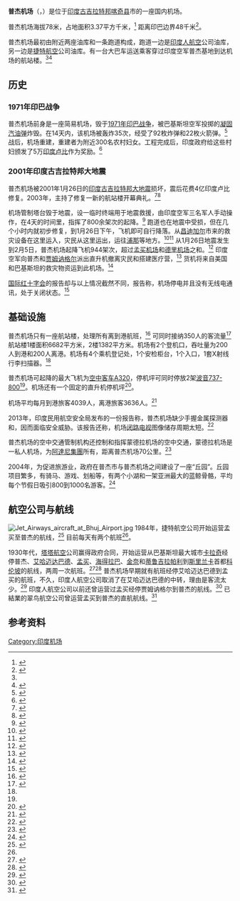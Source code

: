 {{Infobox airport
| name          = 普杰机场
| nativename    = Bhuj Rudra Mata Airport<br>Bhuj Airport<br>Bhuj Rudra Mata Air Force Base
| image         = Bhuj Airport.JPG
| image-width   = 250px
| IATA          = BHJ
| ICAO          = VABJ
| location      = 喀奇县普杰市
| type          = 军民合用
| owner         = 
| operator      = [[印度空军|印度空军]]<br/>[[印度机场管理局|印度机场管理局]]
| owner-oper    = 
| city-served   = [[普杰|普杰]]
| elevation-m   = 78
| coordinates   = {{coord|23|17|16|N|69|40|13|E|type:airport|display=inline,title}}
| pushpin_map   = India Gujarat#India
| pushpin_label = BHJ
| website       = 
| metric-elev   = 
| metric-rwy    = 
| r1-number     = 05/23
| r1-length-f   = 8,205
| r1-length-m   = 2,501
| r1-surface    = [[柏油|柏油]]
| footnotes     = 
}}
'''普杰机场'''（{{lang-en|'''Bhuj Airport'''}}，{{Airport codes|BHJ|VABJ}}）是位于[[印度|印度]][[古吉拉特邦|古吉拉特邦]][[喀奇县|喀奇县]]{{link-en|普杰|Bhuj}}市的一座国内机场。

普杰机场海拔78米，占地面积3.37平方千米，<ref name="technical">{{Cite web|title=Technical Information-Bhuj|url=http://www.aai.aero/allAirports/bhuj_technicalinfo.jsp|publisher=[[印度机场管理局|印度机场管理局]]|accessdate=4 February 2014|deadurl=yes|archiveurl=https://web.archive.org/web/20140221140258/http://www.aai.aero/allAirports/bhuj_technicalinfo.jsp|archivedate=2014年2月21日}}</ref>  距离印巴边界48千米<ref name="hidebound">{{cite news |title=The Quake's Silent Ally: A Hidebound Bureaucracy |url=http://www.nytimes.com/2001/02/04/world/the-quake-s-silent-ally-a-hidebound-bureaucracy.html |first=John |last=Burns |date=4 February 2001 |work=The New York Times |accessdate=4 February 2014 |archive-date=2016-12-20 |archive-url=https://web.archive.org/web/20161220122420/http://www.nytimes.com/2001/02/04/world/the-quake-s-silent-ally-a-hidebound-bureaucracy.html |dead-url=no }}</ref>。

普杰机场最初由{{link-en|印度空军普杰基地|Bhuj Rudra Mata Air Force Base}}附近两座油库和一条跑道构成，跑道一边是[[印度人航空|印度人航空]]公司油库，另一边是[[捷特航空|捷特航空]]公司油库。有一台大巴车运送乘客穿过印度空军普杰基地到达机场的航站楼。<ref name=gkim /><ref name=tsol>{{cite book|last=Bhatkal|first=Satyajit|title=The Spirit of Lagaan|url=https://archive.org/details/spiritoflagaan0000bhat|date=2002|publisher=Popular Prakashan|isbn=9788179910030|pages=[https://archive.org/details/spiritoflagaan0000bhat/page/104 104]}}</ref>

== 历史 ==
=== 1971年印巴战争 ===
普杰机场前身是一座简易机场，毁于[[1971年印巴战争|1971年印巴战争]]，被巴基斯坦空军投掷的[[凝固汽油弹|凝固汽油弹]]炸毁。在14天内，该机场被轰炸35次，经受了92枚炸弹和22枚火箭弹。<ref name="twinwar">{{cite book|last=Sagar|first=Krishna Chandra|title=The War of the Twins|url=http://books.google.co.in/books?id=XM5oZYYvEmYC&lpg=PP1&pg=PA212#v=onepage&q&f=false|year=1997|accessdate=4 February 2014|publisher=Northern Book Centre|isbn=8172110820|page=212|archive-date=2014-03-01|archive-url=https://web.archive.org/web/20140301121543/http://books.google.co.in/books?id=XM5oZYYvEmYC&lpg=PP1&pg=PA212#v=onepage&q&f=false|dead-url=no}}</ref> 战后，机场重建，重建者为附近300名农村妇女。工程完成后，印度政府给这些村妇颁发了5万[[印度卢比|印度卢比]]作为奖励。<ref name="rebuilt">{{cite news|title=Women rebuilt Bhuj airstrip destroyed in '71 Pak attack|url=http://articles.timesofindia.indiatimes.com/2010-07-25/rajkot/28319257_1_bhuj-strip-bunkers|date=25 July 2010|work=The Times of India|location=Bhuj|accessdate=3 February 2014|archive-date=2013-11-06|archive-url=https://web.archive.org/web/20131106083244/http://articles.timesofindia.indiatimes.com/2010-07-25/rajkot/28319257_1_bhuj-strip-bunkers|dead-url=yes}}</ref>

=== 2001年印度古吉拉特邦大地震  ===
普杰机场被2001年1月26日的[[2001年印度古吉拉特邦大地震|印度古吉拉特邦大地震]]损坏，震后花费4亿印度卢比修复。2003年，{{link-en|印度副总理| Deputy Prime Minister of India}}{{link-en|拉尔・克利须那・阿德瓦尼|L. K. Advani}}主持了修复一新的航站楼开幕典礼。<ref name="hinderadvani">{{cite news|title=Terror attacks will hinder peace initiative: Advani|url=http://articles.timesofindia.indiatimes.com/2003-09-04/india/27217145_1_minister-l-k-advani-security-forces-peace-initiative|date=4 September 2003|work=The Times of India|location=Bhuj|accessdate=3 February 2014|archive-date=2014-02-03|archive-url=https://archive.today/20140203181913/http://articles.timesofindia.indiatimes.com/2003-09-04/india/27217145_1_minister-l-k-advani-security-forces-peace-initiative|dead-url=yes}}</ref><ref name="renamerow">{{cite news |title=Row over renaming of Bhuj airport |url=http://articles.timesofindia.indiatimes.com/2005-11-05/ahmedabad/27865962_1_praful-patel-upa-government-civil-airport |first=Himanshu |last=Kaushik |date=5 November 2005 |work=The Times of India |location=Ahmedabad |accessdate=3 February 2014 |archive-date=2014-02-03 |archive-url=https://archive.today/20140203182005/http://articles.timesofindia.indiatimes.com/2005-11-05/ahmedabad/27865962_1_praful-patel-upa-government-civil-airport |dead-url=yes }}</ref>

机场管制塔台毁于地震，设一临时终端用于地震救援，由印度空军三名军人手动操作，在4天的时间里，指挥了800余架次的起降。<ref name="threemen">{{cite news |title=How three men control India's busiest airport this week |url=http://expressindia.indianexpress.com/ie/daily/20010202/ina02044.html |first=Sonu |last=Jain |date=1 February 2001 |work=The Indian Express |location=Bhuj |accessdate=3 February 2014 |deadurl=yes |archiveurl=https://web.archive.org/web/20140221214954/http://expressindia.indianexpress.com/ie/daily/20010202/ina02044.html |archivedate=2014年2月21日 }}</ref> 跑道也在地震中受损，但在几个小时内就初步修复，到1月26日下午，飞机即可自行降落。从[[昌迪加尔|昌迪加尔]]市来的救灾设备在这里运入，灾民从这里运出，运往[[浦那|浦那]]等地方。<ref name=gkim>{{cite book|title=Gujarat (Kutch) India M7.7 Earthquake of January 26, 2001 and Napa M5.2 Earthquake of Sept. 3, 2000: Lifeline Performance|date=2001|publisher=ASCE Publications|isbn=9780784475065|pages=130, 145}}</ref><ref name="killer">{{cite news |title=THE KILLER EARTHQUAKE |url=http://www.frontline.in/static/html/fl1803/18030050.htm |first=Venkatesh |last=R |date=3 February 2001 |author2=Praveen Swami |work=Frontline |location=Ahmedabad |accessdate=4 February 2014 |archive-date=2014-02-28 |archive-url=https://web.archive.org/web/20140228153730/http://www.frontline.in/static/html/fl1803/18030050.htm |dead-url=no }}</ref> 从1月26日地震发生到2月5日，普杰机场起降飞机944架次，超过[[贾特拉帕蒂·希瓦吉国际机场|孟买机场]]和[[英迪拉·甘地国际机场|德里机场]]之和。<ref name=eeri>{{cite book|title=Earthquake Spectra: The Professional Journal of the Earthquake Engineering Research Institute, Volume 18, Issues 1–2|publisher=Earthquake Engineering Research Institute|pages=54, 386}}</ref> 印度空军向普杰和[[贾姆讷格尔|贾姆讷格尔]]派出直升机撤离灾民和搭建医疗营，<ref name="PIBIAF">{{cite news |title=INDIAN AIR FORCE : TOUCHING THE SKY WITH GLORY |url=http://pib.nic.in/feature/feyr2001/foct2001/f041020012.html |date=8 October 2001 |agency=Press Information Bureau |accessdate=4 February 2014 |archive-date=2012-08-23 |archive-url=https://web.archive.org/web/20120823231829/http://pib.nic.in/feature/feyr2001/foct2001/f041020012.html |dead-url=no }}</ref> 货机将来自美国和巴基斯坦的救灾物资运到此机场。<ref name="seekfood">{{cite news |title=Earthquake survivors seek food and shelter |url=http://www.dailymail.co.uk/news/article-19565/Earthquake-survivors-seek-food-shelter.html |work=Daily Mail |accessdate=4 February 2014 |archive-date=2017-03-30 |archive-url=https://web.archive.org/web/20170330014118/http://www.dailymail.co.uk/news/article-19565/Earthquake-survivors-seek-food-shelter.html |dead-url=no }}</ref>

[[国际红十字会|国际红十字会]]的报告却与以上情况截然不同，报告称，机场停电并且没有无线电通讯，处于关闭状态。<ref name="redcross">{{cite news |title=In Action |url=http://www.redcross.int/EN/mag/magazine2001_2/india.html |first=Patrick |last=Fuller |publisher=Red Cross |date=February 2001 |accessdate=4 February 2014 |archive-date=2015-09-24 |archive-url=https://web.archive.org/web/20150924085412/http://www.redcross.int/EN/mag/magazine2001_2/india.html |dead-url=no }}</ref>

==基础设施==
普杰机场只有一座航站楼，处理所有离到港航班，<ref name="jetinfo">{{Cite web |title=Bhuj Airport Information |url=http://www.jetairways.com/EN/ID/AirportInformation/Bhuj.aspx |publisher=Jet Airways |accessdate=4 February 2014 |archive-url=https://web.archive.org/web/20140222102151/http://www.jetairways.com/EN/ID/AirportInformation/Bhuj.aspx |archive-date=2014-02-22 |dead-url=yes }}</ref> 可同时接纳350人的客流量<ref name="cruisingheights">{{Cite web |title=Crusing Heights |url=http://www.aai.aero/misc/ch8.pdf |date=2011年4月 |publisher=[[印度机场管理局|印度机场管理局]] |accessdate=4 February 2014 |series=Chapter 34 |page=35 |archive-date=2013-11-27 |archive-url=https://web.archive.org/web/20131127012605/http://www.aai.aero/misc/ch8.pdf |dead-url=yes }}</ref> 航站楼1楼面积6682平方米，2楼1382平方米。机场有2个登机口，吞吐量为200人到港和200人离港。机场有4个乘机登记处，1个安检柜台，1个入口，1套X射线行李扫描器。<ref name="technical" />

普杰机场可起降的最大飞机为[[空中客车A320|空中客车A320]]，停机坪可同时停放2架[[波音737#737-800|波音737-800]]<ref name="cruisingheights" />。机场还有一个固定的直升机停机坪<ref name="kachchhelipad">{{cite web |title=Co-Ordinates of various helipad -Kutch Helipad |url=http://cad.gujarat.gov.in/kutch-helipad.htm |publisher=Directorate of Civil Aviation, Government of Gujarat |accessdate=4 February 2014 |archive-date=2014-02-22 |archive-url=https://web.archive.org/web/20140222015817/http://cad.gujarat.gov.in/kutch-helipad.htm |dead-url=yes }}</ref>。

机场平均每月到港旅客4039人，离港旅客3636人。<ref name="mapwithairport">{{cite web |title=Bhuj Airport |url=http://cad.gujarat.gov.in/BhujAirPort.htm |publisher=Directorate of Civil Aviation, Government of Gujarat |accessdate=4 February 2014 |archive-date=2014-02-22 |archive-url=https://web.archive.org/web/20140222015820/http://cad.gujarat.gov.in/BhujAirPort.htm |dead-url=no }}</ref>

2013年，印度民用航空安全局发布的一份报告称，普杰机场缺少手握金属探测器和{{link-en|痕量爆炸物探测器|Explosives trace detector}}，因而面临安全威胁。该报告还称，机场[[闭路电视|闭路电视]]图像储存周期太短。<ref name="securitythreat">{{cite news |title=Small airports across India face major security threats |url=http://www.dailymail.co.uk/indiahome/indianews/article-2381597/Small-airports-India-face-major-security-threats.html |first=Vikas |last=Mishra |date=30 July 2013 |work=Daily Mail |accessdate=4 February 2014 |archive-date=2016-03-04 |archive-url=https://web.archive.org/web/20160304215703/http://www.dailymail.co.uk/indiahome/indianews/article-2381597/Small-airports-India-face-major-security-threats.html |dead-url=no }}</ref>

普杰机场的空中交通管制机构还控制和指挥蒙德拉机场的空中交通，蒙德拉机场是一私人机场，为[[阿達尼集團|阿達尼集團]]所有，距离普杰机场70公里。<ref name="getnod">{{cite news |title=Jamshedpur, Vijaynagar, Mundra airports get nod to go commercial |url=http://www.livemint.com/Companies/Q79R5DLxiR6NmTc9JiPSBN/Jamshedpur-Vijaynagar-Mundra-airports-get-nod-to-go-commer.html |first=Tarun |last=Shukla |date=30 August 2007 |agency=[[Livemint|Livemint]] |accessdate=4 February 2014 |archive-date=2016-03-04 |archive-url=https://web.archive.org/web/20160304055936/http://www.livemint.com/Companies/Q79R5DLxiR6NmTc9JiPSBN/Jamshedpur-Vijaynagar-Mundra-airports-get-nod-to-go-commer.html |dead-url=no }}</ref>

2004年，为促进旅游业，政府在普杰市与普杰机场之间建设了一座“丘园”。丘园项目繁多，有骑马、游戏、划船等，有两个小湖和一架亚洲最大的蓝鲸骨骼，平均每个节假日吸引800到1000名游客。<ref name="hillgarden">{{cite news |title=Hill garden at Bhuj a big draw |url=http://www.dnaindia.com/india/report-hill-garden-at-bhuj-a-big-draw-1254998 |first=Maheshwari |last=DV |date=11 May 2009 |work=[[每日新闻分析|每日新闻分析]] |location=Bhuj |accessdate=4 February 2014 |archive-date=2015-09-24 |archive-url=https://web.archive.org/web/20150924232052/http://www.dnaindia.com/india/report-hill-garden-at-bhuj-a-big-draw-1254998 |dead-url=no }}</ref>

==航空公司与航线==
[[File:Jet_Airways_aircraft_at_Bhuj_Airport.jpg|thumbnail]]
1984年，捷特航空公司开始运营孟买至普杰的航线，<ref name=routes>{{cite web|last=Maslen|first=Richard|title=Jet Airways Outlines ATR 72–600 Plans|url=http://www.routesonline.com/news/29/breaking-news/172666/jet-airways-outlines-atr-72-600-plans/|publisher=Routesonline.com|accessdate=4 February 2014|archive-date=2017-02-16|archive-url=https://web.archive.org/web/20170216140408/http://www.routesonline.com//news/29/breaking-news/172666/jet-airways-outlines-atr-72-600-plans/|dead-url=no}}</ref> 目前每天有两个航班<ref name="jetinfo" />。

1930年代，[[印度航空#历史|塔塔航空]]公司赢得政府合同，开始运营从巴基斯坦最大城市[[卡拉奇|卡拉奇]]经停普杰、[[艾哈迈达巴德|艾哈迈达巴德]]、[[孟买|孟买]]、[[海得拉巴_(印度)|海得拉巴]]、[[马德拉斯|金奈]]和[[蒂鲁吉拉帕利|蒂鲁吉拉帕利]]到[[斯里兰卡|斯里兰卡]]首都[[科伦坡|科伦坡]]的航线，两周一次航班。<ref name=tiyb>{{cite book|title=The Indian Year Book, Volume 23; Volumes 25–28|date=1941|publisher=Bennett, Coleman & Company|pages=603|url=http://books.google.co.in/books?id=NEIdAQAAMAAJ&q=}}</ref><ref name="hundredyears">{{cite news |title=One hundred years of flying high |url=http://www.thehindu.com/features/kids/article2584818.ece |first=Murali |last=Krishnaswamy |date=31 October 2011 |work=The Hindu |accessdate=4 February 2014 |archive-date=2014-02-22 |archive-url=https://web.archive.org/web/20140222015536/http://www.thehindu.com/features/kids/article2584818.ece |dead-url=no }}</ref> 普杰机场早期就有航班经停艾哈迈达巴德到孟买的航班，不久，印度人航空公司取消了在艾哈迈达巴德的中转，理由是客流太少。<ref name="requestmore">{{cite news|title=Gujarat requests Indian Airlines to start more flights to Bhuj|url=http://expressindia.indianexpress.com/fe/daily/20000820/fec20038.html|first=Jyotsna|last=Bhatnagar|date=19 August 2000|work=The Indian Express|location=Ahmedabad|accessdate=3 February 2014|archive-url=https://web.archive.org/web/20140221214952/http://expressindia.indianexpress.com/fe/daily/20000820/fec20038.html|archive-date=2014-02-21|dead-url=yes}}</ref> 印度人航空公司以前还曾运营过孟买经停贾姆讷格尔到普杰的航线。<ref name=sah>{{cite book|last=Bradnock|first=Robert W.|title=South Asian Handbook|publisher=Trade & Travel Publications|location=1994|pages=443, 1019|url=http://books.google.co.in/books?id=le8uAQAAIAAJ&q=}}</ref> 已結業的翠鸟航空公司曾运营孟买到普杰的直航航线。<ref name=kingfisher>{{cite news|title=Kingfisher Airlines launches direct flights between Mumbai and Bhuj|url=http://travel.financialexpress.com/200708/aviationworld28.shtml|accessdate=4 February 2014|newspaper=The Financial Express|date=August 2007|archive-date=2014-02-23|archive-url=https://web.archive.org/web/20140223194358/http://travel.financialexpress.com/200708/aviationworld28.shtml|dead-url=no}}</ref>

{{Airport-dest-list
|[[捷特航空|捷特航空]]|[[贾特拉帕蒂·希瓦吉国际机场|孟买]]
}}

==参考资料==
{{reflist|2}}

[[Category:印度机场|Category:印度机场]]